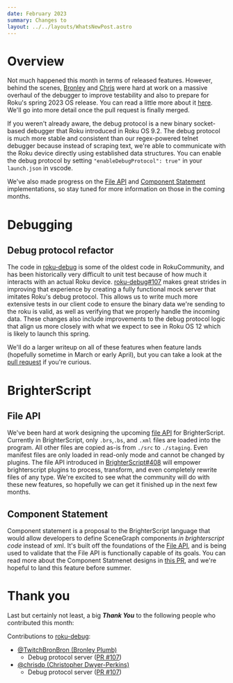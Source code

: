 ```yaml
---
date: February 2023
summary: Changes to
layout: ../../layouts/WhatsNewPost.astro
---
```

# Overview
Not much happened this month in terms of released features. However, behind the scenes, [Bronley](https://github.com/TwitchBronBron) and [Chris](https://github.com/chrisdp) were hard at work on a massive overhaul of the debugger to improve testability and also to prepare for Roku's spring 2023 OS release. You can read a little more about it [here](#debug-protocol-refactor). We'll go into more detail once the pull request is finally merged.

If you weren't already aware, the debug protocol is a new binary socket-based debugger that Roku introduced in Roku OS 9.2. The debug protocol is much more stable and consistent than our regex-powered telnet debugger because instead of scraping text, we're able to communicate with the Roku device directly using established data structures. You can enable the debug protocol by setting `"enableDebugProtocol": true"` in your `launch.json` in vscode.

We've also made progress on the [File API](#file-api) and [Component Statement](component-statement) implementations, so stay tuned for more information on those in the coming months.

# Debugging
## Debug protocol refactor
The code in [roku-debug](https://github.com/rokucommunity/roku-debug) is some of the oldest code in RokuCommunity, and has been historically very difficult to unit test because of how much it interacts with an actual Roku device. [roku-debug#107](https://github.com/rokucommunity/roku-debug/pull/107) makes great strides in improving that experience by creating a fully functional mock server that imitates Roku's debug protocol. This allows us to write much more extensive tests in our client code to ensure the binary data we're sending to the roku is valid, as well as verifying that we properly handle the incoming data. These changes also include improvements to the debug protocol logic that align us more closely with what we expect to see in Roku OS 12 which is likely to launch this spring.

We'll do a larger writeup on all of these features when feature lands (hopefully sometime in March or early April), but you can take a look at the [pull request](https://github.com/rokucommunity/roku-debug/pull/107) if you're curious.


# BrighterScript
## File API
We've been hard at work designing the upcoming [file API](https://github.com/rokucommunity/brighterscript/pull/408) for BrighterScript. Currently in BrighterScript, only `.brs`,`.bs`, and `.xml` files are loaded into the program. All other files are copied as-is from `./src` to `./staging`. Even manifest files are only loaded in read-only mode and cannot be changed by plugins. The file API introduced in [BrighterScript#408](https://github.com/rokucommunity/brighterscript/pull/408) will empower brighterscript plugins to process, transform, and even completely rewrite files of any type. We're excited to see what the community will do with these new features, so hopefully we can get it finished up in the next few months.

## Component Statement
Component statement is a proposal to the BrighterScript language that would allow developers to define SceneGraph components *in brighterscript code* instead of xml. It's built off the foundations of the [File API](#file-api), and is being used to validate that the File API is functionally capable of its goals. You can read more about the Component Statmenet designs in [this PR](https://github.com/rokucommunity/brighterscript/pull/575), and we're hopeful to land this feature before summer.

# Thank you
Last but certainly not least, a big ***Thank You*** to the following people who contributed this month:

Contributions to [roku-debug](https://github.com/RokuCommunity/roku-debug):
 - [@TwitchBronBron (Bronley Plumb)](https://github.com/TwitchBronBron)
    - Debug protocol server ([PR #107](https://github.com/RokuCommunity/roku-debug/pull/107))
 - [@chrisdp (Christopher Dwyer-Perkins)](https://github.com/chrisdp)
    - Debug protocol server ([PR #107](https://github.com/RokuCommunity/roku-debug/pull/107))
